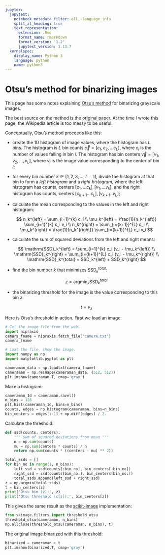 ```yaml
---
jupyter:
  jupytext:
    notebook_metadata_filter: all,-language_info
    split_at_heading: true
    text_representation:
      extension: .Rmd
      format_name: rmarkdown
      format_version: '1.2'
      jupytext_version: 1.13.7
  kernelspec:
    display_name: Python 3
    language: python
    name: python3
---
```


# Otsu’s method for binarizing images

This page has some notes explaining [Otsu’s method](https://en.wikipedia.org/wiki/Otsu%27s_method) for binarizing grayscale
images.

The best source on the method is the [original paper](http://ieeexplore.ieee.org/stamp/stamp.jsp?arnumber=4310076).  At the time
I wrote this page, the Wikipedia article is too messy to be useful.

Conceptually, Otsu’s method proceeds like this:

* create the 1D histogram of image values, where the histogram has $L$ bins.
  The histogram is $L$ bin counts $\vec{c} = [c_1, c_2, ... c_L]$, where $c_i$
  is the number of values falling in bin $i$.  The histogram has bin centers
  $\vec{v} = [v_1, v_2, ..., v_L]$, where $v_i$ is the image value
  corresponding to the center of bin $i$;

* for every bin number $k \in [1, 2, 3, ..., L-1]$, divide the histogram at
  that bin to form a *left histogram* and a *right histogram*, where the left
  histogram has counts, centers $[c_1, ... c_k], [v_1, ... v_k]$, and the
  right histogram has counts, centers $[c_{k+1} ... c_L], [v_{k+1} .. v_L]$;

* calculate the mean corresponding to the values in the left and right
  histogram:

  $$
  n_k^{left} = \sum_{i=1}^{k} c_i \\
  \mu_k^{left} = \frac{1}{n_k^{left}} \sum_{i=1}^{k} c_i v_i \\
  n_k^{right} = \sum_{i={k+1}}^{L} c_i \\
  \mu_k^{right} = \frac{1}{n_k^{right}} \sum_{i={k+1}}^{L} c_i v_i
  $$

* calculate the sum of squared deviations from the left and right means:

  $$
  \mathrm{SSD}_k^{left} = \sum_{i=1}^{k} c_i (v_i - \mu_k^{left}) \\
  \mathrm{SSD}_k^{right} = \sum_{i={k+1}}^{L} c_i (v_i - \mu_k^{right}) \\
  \mathrm{SSD}_k^{total} = SSD_k^{left} + SSD_k^{right}
  $$

* find the bin number $k$ that minimizes $\mathrm{SSD}_k^{total}$:

  $$
  z = \mathrm{argmin}_k \mathrm{SSD}_k^{total}
  $$

* the binarizing threshold for the image is the value corresponding to this
  bin $z$:

  $$
  t = v_z
  $$

Here is Otsu’s threshold in action.  First we load an image:

```python
# Get the image file from the web.
import nipraxis
camera_fname = nipraxis.fetch_file('camera.txt')
camera_fname
```

```python
# Loat the file, show the image.
import numpy as np
import matplotlib.pyplot as plt

cameraman_data = np.loadtxt(camera_fname)
cameraman = np.reshape(cameraman_data, (512, 512))
plt.imshow(cameraman.T, cmap='gray')
```

Make a histogram:

```python
cameraman_1d = cameraman.ravel()
n_bins = 128
plt.hist(cameraman_1d, bins=n_bins)
counts, edges = np.histogram(cameraman, bins=n_bins)
bin_centers = edges[:-1] + np.diff(edges) / 2.
```

Calculate the threshold:

```python
def ssd(counts, centers):
    """ Sum of squared deviations from mean """
    n = np.sum(counts)
    mu = np.sum(centers * counts) / n
    return np.sum(counts * ((centers - mu) ** 2))
```

```python
total_ssds = []
for bin_no in range(1, n_bins):
    left_ssd = ssd(counts[:bin_no], bin_centers[:bin_no])
    right_ssd = ssd(counts[bin_no:], bin_centers[bin_no:])
    total_ssds.append(left_ssd + right_ssd)
z = np.argmin(total_ssds)
t = bin_centers[z]
print('Otsu bin (z):', z)
print('Otsu threshold (c[z]):', bin_centers[z])
```

This gives the same result as the [scikit-image](http://scikit-image.org/) implementation:

```python
from skimage.filters import threshold_otsu
threshold_otsu(cameraman, n_bins)
np.allclose(threshold_otsu(cameraman, n_bins), t)
```

The original image binarized with this threshold:

```python
binarized = cameraman > t
plt.imshow(binarized.T, cmap='gray')
```
